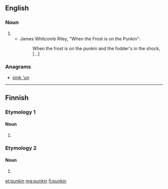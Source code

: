 ==English==

===Noun===
{{en-noun|?}}

# {{eye dialect of|pumpkin}}
#* James Whitcomb Riley, "When the Frost is on the Punkin":
#*: When the frost is on the punkin and the fodder's in the shock, [...]

===Anagrams===
* [[pink 'un#English|pink 'un]]

----

==Finnish==

===Etymology 1===

====Noun====
{{head|fi|noun form}}

# {{fi-form of|type=noun|case=genitive|pl=singular|punkki}}

===Etymology 2===

====Noun====
{{head|fi|noun form}}

# {{fi-form of|type=noun|case=instructive|pl=plural|punkka}}

[[et:punkin]]
[[mg:punkin]]
[[fi:punkin]]